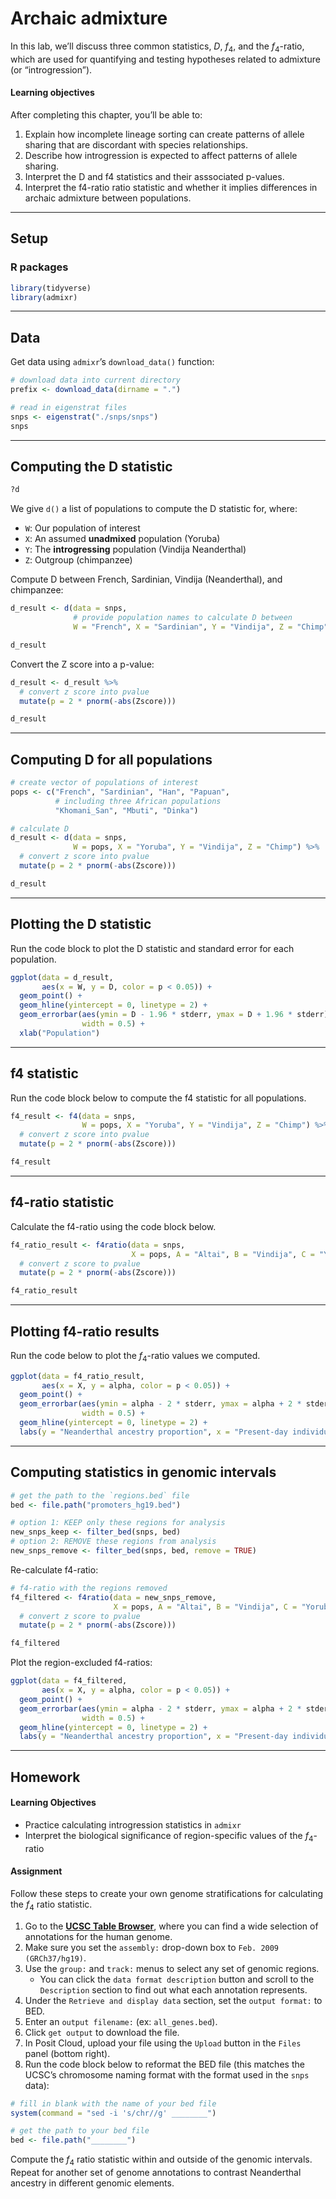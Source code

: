 # Archaic admixture

In this lab, we'll discuss three common statistics, $D$, $f_{4}$, and the $f_{4}$-ratio, which are used for quantifying and testing hypotheses related to admixture (or "introgression").

#### Learning objectives

After completing this chapter, you'll be able to:

1. Explain how incomplete lineage sorting can create patterns of allele sharing that are discordant with species relationships.
2. Describe how introgression is expected to affect patterns of allele sharing.
3. Interpret the D and f4 statistics and their asssociated p-values.
4. Interpret the f4-ratio ratio statistic and whether it implies differences in archaic admixture between populations.


***


## Setup

### R packages

```r
library(tidyverse)
library(admixr)
```


***


## Data

Get data using `admixr`'s `download_data()` function:

```r
# download data into current directory
prefix <- download_data(dirname = ".")
```

```r
# read in eigenstrat files
snps <- eigenstrat("./snps/snps")
snps
```


***


## Computing the D statistic

```r
?d
```

We give `d()` a list of populations to compute the D statistic for, where:

* `W`: Our population of interest
* `X`: An assumed **unadmixed** population (Yoruba)
* `Y`: The **introgressing** population (Vindija Neanderthal)
* `Z`: Outgroup (chimpanzee)

Compute D between French, Sardinian, Vindija (Neanderthal), and chimpanzee:

```r
d_result <- d(data = snps,
              # provide population names to calculate D between
              W = "French", X = "Sardinian", Y = "Vindija", Z = "Chimp")

d_result
```

Convert the Z score into a p-value:

```r
d_result <- d_result %>%
  # convert z score into pvalue
  mutate(p = 2 * pnorm(-abs(Zscore)))

d_result
```



***


## Computing D for all populations

```r
# create vector of populations of interest
pops <- c("French", "Sardinian", "Han", "Papuan",
          # including three African populations
          "Khomani_San", "Mbuti", "Dinka")

# calculate D
d_result <- d(data = snps,
              W = pops, X = "Yoruba", Y = "Vindija", Z = "Chimp") %>%
  # convert z score into pvalue
  mutate(p = 2 * pnorm(-abs(Zscore)))

d_result
```


***


## Plotting the D statistic

Run the code block to plot the D statistic and standard error for each population.

```r
ggplot(data = d_result,
       aes(x = W, y = D, color = p < 0.05)) +
  geom_point() +
  geom_hline(yintercept = 0, linetype = 2) +
  geom_errorbar(aes(ymin = D - 1.96 * stderr, ymax = D + 1.96 * stderr),
                width = 0.5) +
  xlab("Population")
```


***


## f4 statistic

Run the code block below to compute the f4 statistic for all populations.

```r
f4_result <- f4(data = snps,
                W = pops, X = "Yoruba", Y = "Vindija", Z = "Chimp") %>%
  # convert z score into pvalue
  mutate(p = 2 * pnorm(-abs(Zscore)))

f4_result
```


***


## f4-ratio statistic

Calculate the f4-ratio using the code block below.

```r
f4_ratio_result <- f4ratio(data = snps,
                           X = pops, A = "Altai", B = "Vindija", C = "Yoruba", O = "Chimp") %>%
  # convert z score to pvalue
  mutate(p = 2 * pnorm(-abs(Zscore)))

f4_ratio_result
```


***


## Plotting f4-ratio results

Run the code below to plot the $f_{4}$-ratio values we computed.

```r
ggplot(data = f4_ratio_result,
       aes(x = X, y = alpha, color = p < 0.05)) +
  geom_point() +
  geom_errorbar(aes(ymin = alpha - 2 * stderr, ymax = alpha + 2 * stderr),
                width = 0.5) +
  geom_hline(yintercept = 0, linetype = 2) +
  labs(y = "Neanderthal ancestry proportion", x = "Present-day individual")
```


***


## Computing statistics in genomic intervals

```r
# get the path to the `regions.bed` file
bed <- file.path("promoters_hg19.bed")

# option 1: KEEP only these regions for analysis
new_snps_keep <- filter_bed(snps, bed)
# option 2: REMOVE these regions from analysis
new_snps_remove <- filter_bed(snps, bed, remove = TRUE)
```

Re-calculate f4-ratio:

```r
# f4-ratio with the regions removed
f4_filtered <- f4ratio(data = new_snps_remove,
                       X = pops, A = "Altai", B = "Vindija", C = "Yoruba", O = "Chimp") %>%
  # convert z score to pvalue
  mutate(p = 2 * pnorm(-abs(Zscore)))

f4_filtered
```

Plot the region-excluded f4-ratios:

```r
ggplot(data = f4_filtered,
       aes(x = X, y = alpha, color = p < 0.05)) +
  geom_point() +
  geom_errorbar(aes(ymin = alpha - 2 * stderr, ymax = alpha + 2 * stderr),
                width = 0.5) +
  geom_hline(yintercept = 0, linetype = 2) +
  labs(y = "Neanderthal ancestry proportion", x = "Present-day individual")
```


***


## Homework

#### Learning Objectives

* Practice calculating introgression statistics in `admixr`
* Interpret the biological significance of region-specific values of the $f_4$-ratio

#### Assignment

Follow these steps to create your own genome stratifications for calculating the $f_4$ ratio statistic.

1. Go to the [**UCSC Table Browser**](http://genome.ucsc.edu/cgi-bin/hgTables), where you can find a wide selection of annotations for the human genome.
2. Make sure you set the `assembly:` drop-down box to `Feb. 2009 (GRCh37/hg19)`.
3. Use the `group:` and `track:` menus to select any set of genomic regions.
    * You can click the `data format description` button and scroll to the `Description` section to find out what each annotation represents.
4. Under the `Retrieve and display data` section, set the `output format:` to BED.
5. Enter an `output filename:` (ex: `all_genes.bed`).
6. Click `get output` to download the file.
7. In Posit Cloud, upload your file using the `Upload` button in the `Files` panel (bottom right).
8. Run the code block below to reformat the BED file (this matches the UCSC's chromosome naming format with the format used in the `snps` data):

```r
# fill in blank with the name of your bed file
system(command = "sed -i 's/chr//g' ________")

# get the path to your bed file
bed <- file.path("________")
```

Compute the $f_4$ ratio statistic within and outside of the genomic intervals. Repeat for another set of genome annotations to contrast Neanderthal ancestry in different genomic elements.